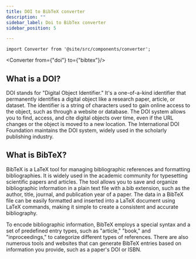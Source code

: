 ```yaml
---
title: DOI to BibTeX converter
description: ""
sidebar_label: Doi to BibTex converter
sidebar_position: 5

---
```



```mdx-code-block
import Converter from '@site/src/components/converter';
```

<Converter from={"doi"} to={"bibtex"}/>


## What is a DOI?

DOI stands for "Digital Object Identifier." It's a one-of-a-kind identifier that permanently identifies a digital object like a research paper, article, or dataset. The identifier is a string of characters used to gain online access to the object, such as through a website or database. The DOI system allows you to find, access, and cite digital objects over time, even if the URL changes or the object is moved to a new location. The International DOI Foundation maintains the DOI system, widely used in the scholarly publishing industry.
## What is BibTeX?

BibTeX is a LaTeX tool for managing bibliographic references and formatting bibliographies. It is widely used in the academic community for typesetting scientific papers and articles. The tool allows you to save and organize bibliographic information in a plain text file with a.bib extension, such as the author, title, journal, and publication year of a paper. The data in a BibTeX file can be easily formatted and inserted into a LaTeX document using LaTeX commands, making it simple to create a consistent and accurate bibliography.

To encode bibliographic information, BibTeX employs a special syntax and a set of predefined entry types, such as "article," "book," and "inproceedings," to categorize different types of references. There are also numerous tools and websites that can generate BibTeX entries based on information you provide, such as a paper's DOI or ISBN.